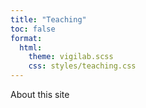 ```yaml
---
title: "Teaching"
toc: false
format: 
  html:
    theme: vigilab.scss
    css: styles/teaching.css
---
```


About this site
